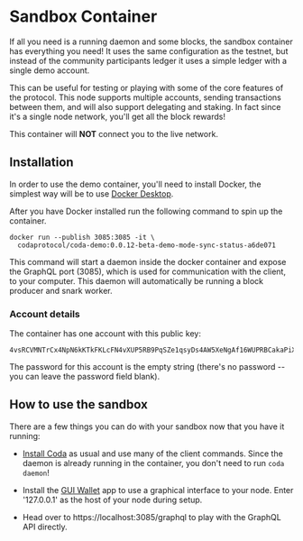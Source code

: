 
# Sandbox Container

If all you need is a running daemon and some blocks, the sandbox container has everything you need! It uses the same configuration as the testnet, but instead of the community participants ledger it uses a simple ledger with a single demo account.

This can be useful for testing or playing with some of the core features of the protocol.  This node supports multiple accounts, sending transactions between them, and will also support delegating and staking. In fact since it's a single node network, you'll get all the block rewards!

<Alert>

This container will **NOT** connect you to the live network.

</Alert>

## Installation

In order to use the demo container, you'll need to install Docker, the simplest way will be to use [Docker Desktop](https://www.docker.com/products/docker-desktop).

After you have Docker installed run the following command to spin up the container.

```
docker run --publish 3085:3085 -it \
  codaprotocol/coda-demo:0.0.12-beta-demo-mode-sync-status-a6de071
```

This command will start a daemon inside the docker container and expose the GraphQL port (3085), which is used for communication with the client, to your computer. This daemon will automatically be running a block producer and snark worker.

### Account details

The container has one account with this public key:

```
4vsRCVMNTrCx4NpN6kKTkFKLcFN4vXUP5RB9PqSZe1qsyDs4AW5XeNgAf16WUPRBCakaPiXcxjp6JUpGNQ6fdU977x5LntvxrSg11xrmK6ZDaGSMEGj12dkeEpyKcEpkzcKwYWZ2Yf2vpwQP
```

The password for this account is the empty string (there's no password -- you can leave the password field blank).

## How to use the sandbox

There are a few things you can do with your sandbox now that you have it running:

- [Install Coda](/docs/getting-started#installation) as usual and use many of the client commands. Since the daemon is already running in the container, you don't need to run `coda daemon`!

- Install the [GUI Wallet]() app to use a graphical interface to your node. Enter '127.0.0.1' as the host of your node during setup.

- Head over to https://localhost:3085/graphql to play with the GraphQL API directly.
